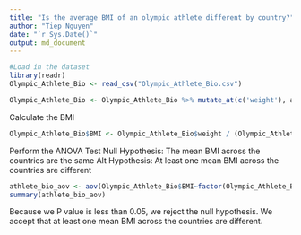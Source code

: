 ```yaml
---
title: "Is the average BMI of an olympic athlete different by country?"
author: "Tiep Nguyen"
date: "`r Sys.Date()`"
output: md_document
---
```


```r
#Load in the dataset
library(readr)
Olympic_Athlete_Bio <- read_csv("Olympic_Athlete_Bio.csv")

Olympic_Athlete_Bio <- Olympic_Athlete_Bio %>% mutate_at(c('weight'), as.double)

```
Calculate the BMI
```r
Olympic_Athlete_Bio$BMI <- Olympic_Athlete_Bio$weight / (Olympic_Athlete_Bio$height/100)^2
```

Perform the ANOVA Test
Null Hypothesis: The mean BMI across the countries are the same
Alt Hypothesis: At least one mean BMI across the countries are different

```r
athlete_bio_aov <- aov(Olympic_Athlete_Bio$BMI~factor(Olympic_Athlete_Bio$country_noc)) 
summary(athlete_bio_aov)
```

Because we P value is less than 0.05, we reject the null hypothesis. We accept that at least one mean BMI across the countries are different.